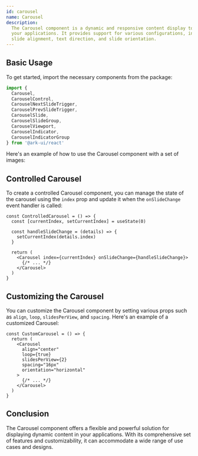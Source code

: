 ```yaml
---
id: carousel
name: Carousel
description:
  The Carousel component is a dynamic and responsive content display tool for
  your applications. It provides support for various configurations, including
  slide alignment, text direction, and slide orientation.
---
```


## Basic Usage

To get started, import the necessary components from the package:

```jsx
import {
  Carousel,
  CarouselControl,
  CarouselNextSlideTrigger,
  CarouselPrevSlideTrigger,
  CarouselSlide,
  CarouselSlideGroup,
  CarouselViewport,
  CarouselIndicator,
  CarouselIndicatorGroup
} from '@ark-ui/react'
```

Here's an example of how to use the Carousel component with a set of images:

<Story name="Basic" />

## Controlled Carousel

To create a controlled Carousel component, you can manage the state of the
carousel using the `index` prop and update it when the `onSlideChange` event
handler is called:

```tsx
const ControlledCarousel = () => {
  const [currentIndex, setCurrentIndex] = useState(0)

  const handleSlideChange = (details) => {
    setCurrentIndex(details.index)
  }

  return (
    <Carousel index={currentIndex} onSlideChange={handleSlideChange}>
      {/* ... */}
    </Carousel>
  )
}
```

## Customizing the Carousel

You can customize the Carousel component by setting various props such as
`align`, `loop`, `slidesPerView`, and `spacing`. Here's an example of a
customized Carousel:

```tsx
const CustomCarousel = () => {
  return (
    <Carousel
      align="center"
      loop={true}
      slidesPerView={2}
      spacing="16px"
      orientation="horizontal"
    >
      {/* ... */}
    </Carousel>
  )
}
```

## Conclusion

The Carousel component offers a flexible and powerful solution for displaying
dynamic content in your applications. With its comprehensive set of features and
customizability, it can accommodate a wide range of use cases and designs.
